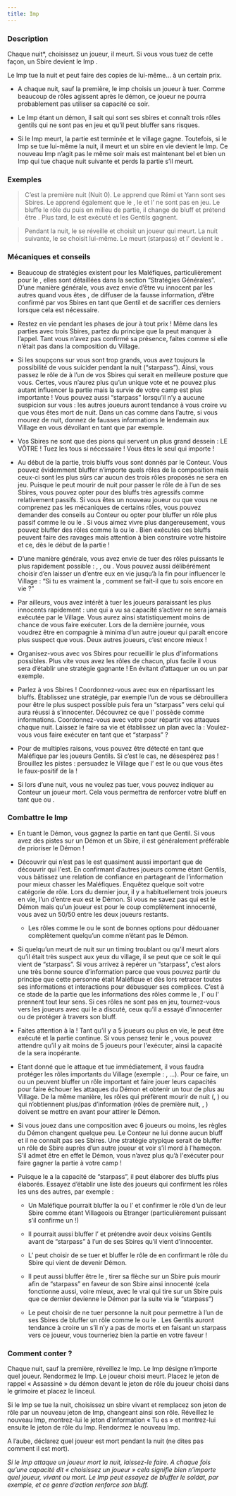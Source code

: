 ```yaml
---
title: Imp
---
```



<Role IMP header />

### Description
Chaque nuit*, choisissez un joueur, il meurt. Si vous vous tuez de cette façon, un Sbire devient le Imp .

Le Imp tue la nuit et peut faire des copies de lui-même… à un certain prix.

-	A chaque nuit, sauf la première, le imp choisis un joueur à tuer. Comme beaucoup de rôles agissent après le démon, ce joueur ne pourra probablement pas utiliser sa capacité ce soir.

-	Le Imp étant un démon, il sait qui sont ses sbires et connaît trois rôles gentils qui ne sont pas en jeu et qu’il peut bluffer sans risques.

-	Si le Imp meurt, la partie est terminée et le village gagne. Toutefois, si le Imp se tue lui-même la nuit, il meurt et un sbire en vie devient le Imp. Ce nouveau Imp n’agit pas le même soir mais est maintenant bel et bien un Imp qui tue chaque nuit suivante et perds la partie s’il meurt.

 
### Exemples
> C’est la première nuit (Nuit 0). Le <Role IMP /> apprend que Rémi et Yann sont ses Sbires. Le <Role IMP /> apprend également que le <Role MOINE />, le <Role CUISTOT /> et l’<Role ARCHIVISTE /> ne sont pas en jeu. Le <Role IMP /> bluffe le rôle du <Role CUISTOT /> puis en milieu de partie, il change de bluff et prétend être <Role MAIRE />. Plus tard, le <Role IMP /> est exécuté et les Gentils gagnent.

> Pendant la nuit, le <Role IMP /> se réveille et choisit un joueur qui meurt. La nuit suivante, le <Role IMP /> se choisit lui-même. Le <Role IMP /> meurt (starpass) et l’<Role EMPOISONNEUR /> devient le <Role IMP />.

### Mécaniques et conseils
- Beaucoup de stratégies existent pour les Maléfiques, particulièrement pour le <Role IMP />, elles sont détaillées dans la section “Stratégies Générales”. D’une manière générale, vous avez envie d’être vu innocent par les autres quand vous êtes <Role IMP />, de diffuser de la fausse information, d’être confirmé par vos Sbires en tant que Gentil et de sacrifier ces derniers lorsque cela est nécessaire. 

- Restez en vie pendant les phases de jour à tout prix ! Même dans les parties avec trois Sbires, partez du principe que la <Role CROQUEUSE_D_HOMMES /> peut manquer à l’appel.  Tant vous n’avez pas confirmé sa présence, faites comme si elle n’était pas dans la composition du Village.

- Si les soupçons sur vous sont trop grands, vous avez toujours la possibilité de vous suicider pendant la nuit (“starpass”). Ainsi, vous passez le rôle de <Role IMP /> à l’un de vos Sbires qui serait en meilleure posture que vous. Certes, vous n’aurez plus qu’un unique vote et ne pouvez plus autant influencer la partie mais la survie de votre camp est plus importante ! Vous pouvez aussi “starpass” lorsqu’il n’y a aucune suspicion sur vous : les autres joueurs auront tendance à vous croire vu que vous êtes mort de nuit. Dans un cas comme dans l’autre, si vous mourez de nuit, donnez de fausses informations le lendemain aux Village en vous dévoilant en tant que <Role GARDIEN /> par exemple.

- Vos Sbires ne sont que des pions qui servent un plus grand dessein : LE VÔTRE ! Tuez les tous si nécessaire ! Vous êtes le seul qui importe !

- Au début de la partie, trois bluffs vous sont donnés par le Conteur. Vous pouvez évidemment bluffer n’importe quels rôles de la composition mais ceux-ci sont les plus sûrs car aucun des trois rôles proposés ne sera en jeu. Puisque le <Role IMP /> peut mourir de nuit pour passer le rôle de <Role IMP /> à l’un de ses Sbires, vous pouvez opter pour des bluffs très agressifs comme relativement passifs. Si vous êtes un nouveau joueur ou que vous ne comprenez pas les mécaniques de certains rôles, vous pouvez demander des conseils au Conteur ou opter pour bluffer un rôle plus passif comme le <Role SOLDAT /> ou le <Role RECLUS />. Si vous aimez vivre plus dangereusement, vous pouvez bluffer des rôles comme la <Role VOYANTE /> ou le <Role CROQUE_MORT />. Bien exécutés ces bluffs peuvent faire des ravages mais attention à bien construire votre histoire et ce, dès le début de la partie !

- D’une manière générale, vous avez envie de tuer des rôles puissants le plus rapidement possible : <Role EMPATHIQUE />, <Role CROQUE_MORT />, <Role MOINE /> ou <Role MERCENAIRE />. Vous pouvez aussi délibérément choisir d’en laisser un d’entre eux en vie jusqu’à la fin pour influencer le Village : “Si tu es vraiment la <Role VOYANTE />, comment se fait-il que tu sois encore en vie ?”

- Par ailleurs, vous avez intérêt à tuer les joueurs paraissant les plus innocents rapidement : une <Role PUCELLE /> qui a vu sa capacité s’activer ne sera jamais exécutée par le Village. Vous aurez ainsi statistiquement moins de chance de vous faire exécuter. Lors de la dernière journée, vous voudrez être en compagnie à minima d’un autre joueur qui paraît encore plus suspect que vous. Deux autres joueurs, c’est encore mieux !

- Organisez-vous avec vos Sbires pour recueillir le plus d'informations possibles. Plus vite vous avez les rôles de chacun, plus facile il vous sera d’établir une stratégie gagnante ! En évitant d’attaquer un <Role SOLDAT /> ou un <Role GARDIEN /> par exemple.

- Parlez à vos Sbires ! Coordonnez-vous avec eux en répartissant les bluffs. Établissez une stratégie, par exemple l’un de vous se débrouillera pour être le plus suspect possible puis fera un “starpass” vers celui qui aura réussi à s’innocenter. Découvrez ce que l'<Role ESPION /> possède comme informations. Coordonnez-vous avec votre <Role EMPOISONNEUR /> pour répartir vos attaques chaque nuit. Laissez le <Role BARON /> faire sa vie et établissez un plan avec la <Role CROQUEUSE_D_HOMMES /> : Voulez-vous vous faire exécuter en tant que <Role IMP /> et “starpass” ?

- Pour de multiples raisons, vous pouvez être détecté en tant que Maléfique par les joueurs Gentils. Si c’est le cas, ne désespérez pas ! Brouillez les pistes : persuadez le Village que l’<Role EMPATHIQUE /> est le <Role SOULARD /> ou que vous êtes le faux-positif de la <Role VOYANTE /> !

- Si lors d’une nuit, vous ne voulez pas tuer, vous pouvez indiquer au Conteur un joueur mort. Cela vous permettra de renforcer votre bluff en tant que <Role SOLDAT /> ou <Role MOINE />.

### Combattre le Imp
- En tuant le Démon, vous gagnez la partie en tant que Gentil. Si vous avez des pistes sur un Démon et un Sbire, il est généralement préférable de prioriser le Démon !

- Découvrir qui n’est pas le <Role IMP /> est quasiment aussi important que de découvrir qui l'est. En confirmant d’autres joueurs comme étant Gentils, vous bâtissez une relation de confiance en partageant de l’information pour mieux chasser les Maléfiques. Enquêtez quelque soit votre catégorie de rôle. Lors du dernier jour, il y a habituellement trois joueurs en vie, l’un d’entre eux est le Démon. Si vous ne savez pas qui est le Démon mais qu’un joueur est pour le coup complètement innocenté, vous avez un 50/50 entre les deux joueurs restants.

    - Les rôles comme le <Role GARDIEN /> ou le <Role MERCENAIRE /> sont de bonnes options pour dédouaner complètement quelqu’un comme n’étant pas le Démon.

- Si quelqu’un meurt de nuit sur un timing troublant ou qu’il meurt alors qu’il était très suspect aux yeux du village, il se peut que ce soit le <Role IMP /> qui vient de “starpass”. Si vous arrivez à repérer un “starpass”, c’est alors une très bonne source d’information parce que vous pouvez partir du principe que cette personne était Maléfique et dès lors retracer toutes ses informations et interactions pour débusquer ses complices. C’est à ce stade de la partie que les informations des rôles comme le <Role CUISTOT />, l’<Role EMPATHIQUE /> ou l'<Role ENQUETEUR /> prennent tout leur sens. Si ces rôles ne sont pas en jeu, tournez-vous vers les joueurs avec qui le <Role IMP /> a discuté, ceux qu’il a essayé d’innocenter ou de protéger à travers son bluff.

- Faites attention à la <Role CROQUEUSE_D_HOMMES /> ! Tant qu’il y a 5 joueurs ou plus en vie, le <Role IMP /> peut être exécuté et la partie continue. Si vous pensez tenir le <Role IMP />, vous pouvez attendre qu’il y ait moins de 5 joueurs pour l'exécuter, ainsi la capacité de la <Role CROQUEUSE_D_HOMMES /> sera inopérante.

- Etant donné que le <Role IMP /> attaque et tue immédiatement, il vous faudra protéger les rôles importants du Village (exemple : <Role CROQUE_MORT />, <Role VOYANTE />...). Pour ce faire, un <Role SOLDAT /> ou un <Role MAIRE /> peuvent bluffer un rôle important et faire jouer leurs capacités pour faire échouer les attaques du Démon et obtenir un tour de plus au Village. De la même manière, les rôles qui préfèrent mourir de nuit (<Role VERTUEUX />, <Role GARDIEN />) ou qui n’obtiennent plus/pas d’information (rôles de première nuit, <Role RECLUS />, <Role MAJORDOME />) doivent se mettre en avant pour attirer le Démon. 

- Si vous jouez dans une composition avec 6 joueurs ou moins, les règles du Démon changent quelque peu. Le Conteur ne lui donne aucun bluff et il ne connaît pas ses Sbires. Une stratégie atypique serait de bluffer un rôle de Sbire auprès d’un autre joueur et voir s’il mord à l'hameçon. S’il admet être en effet le Démon, vous n’avez plus qu’à l'exécuter pour faire gagner la partie à votre camp !

- Puisque le <Role IMP /> a la capacité de “starpass”, il peut élaborer des bluffs plus élaborés. Essayez d’établir une liste des joueurs qui confirment les rôles les uns des autres, par exemple :

    - Un Maléfique pourrait bluffer la <Role LAVANDIERE /> ou l’<Role ARCHIVISTE /> et confirmer le rôle d’un de leur Sbire comme étant Villageois ou Etranger (particulièrement puissant s’il confirme un <Role VERTUEUX /> !)

    - Il pourrait aussi bluffer l’<Role EMPATHIQUE /> et prétendre avoir deux voisins Gentils avant de “starpass” à l’un de ses Sbires qu’il vient d’innocenter.

    - L’<Role IMP /> peut choisir de se tuer et bluffer le rôle de <Role GARDIEN /> en confirmant le rôle du Sbire qui vient de devenir Démon.

    - Il peut aussi bluffer être le <Role MERCENAIRE />, tirer sa flèche sur un Sbire puis mourir afin de “starpass” en faveur de son Sbire ainsi innocenté (cela fonctionne aussi, voire mieux, avec le vrai <Role MERCENAIRE /> qui tire sur un Sbire puis que ce dernier devienne le Démon par la suite via le “starpass”)

    - Le <Role IMP /> peut choisir de ne tuer personne la nuit pour permettre à l’un de ses Sbires de bluffer un rôle comme le <Role SOLDAT /> ou le <Role MOINE />. Les Gentils auront tendance à croire un <Role SOLDAT /> s’il n’y a pas de morts et en faisant un starpass vers ce joueur, vous tourneriez bien la partie en votre faveur !

### Comment conter ?

Chaque nuit, sauf la première, réveillez le Imp. Le Imp désigne n’importe quel joueur. Rendormez le Imp. Le joueur choisi meurt. Placez le jeton de rappel « Assassiné » du démon devant le jeton de rôle du joueur choisi dans le grimoire et placez le linceul. 

Si le Imp se tue la nuit, choisissez un sbire vivant et remplacez son jeton de rôle par un nouveau jeton de Imp, changeant ainsi son rôle. Réveillez le nouveau Imp, montrez-lui le jeton d’information « Tu es » et montrez-lui ensuite le jeton de rôle du Imp. Rendormez le nouveau Imp.

A l’aube, déclarez quel joueur est mort pendant la nuit (ne dites pas comment il est mort).

_Si le Imp attaque un joueur mort la nuit, laissez-le faire. A chaque fois qu’une capacité dit « choisissez un joueur » cela signifie bien n’importe quel joueur, vivant ou mort. Le Imp peut essayez de bluffer le soldat, par exemple, et ce genre d’action renforce son bluff._
